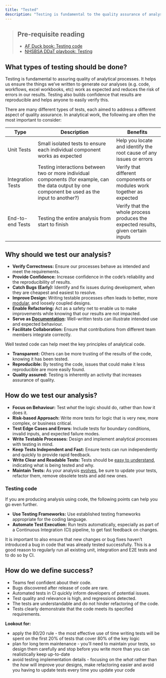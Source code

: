 ```yaml
---
title: "Tested"
description: "Testing is fundamental to the quality assurance of analysis."
---
```


> ## Pre-requisite reading
>
> * [AF Duck book: Testing code][duck-book-testing]
> * [NHSBSA DDaT playbook: Testing][ddat-playbook-testing]

## What types of testing should be done?

Testing is fundamental to assuring quality of analytical processes. It helps us ensure the things we've written to generate our analyses (e.g. code, workflows, excel workbooks, etc) work as expected and reduces the risk of errors in our results. Testing also builds confidence that results are reproducible and helps anyone to easily verify this.

There are many different types of tests, each aimed to address a different aspect of quality assurance. In analytical work, the following are often the most important to consider:

| Type | Description | Benefits |
| ----- | ------------- | -------- |
| Unit Tests | Small isolated tests to ensure each individual component works as expected | Help you locate and identify the root cause of any issues or errors |
| Integration Tests | Testing interactions between two or more individual components (for example, can the data output by one component be used as the input to another?) | Verify that different components or modules work together as expected |
| End-to-end Tests | Testing the entire analysis from start to finish | Verify that the whole process produces the expected results, given certain inputs |

## Why should we test our analysis?

* **Verify Correctness:** Ensure our processes behave as intended and meet the requirements.
* **Provide Confidence:** Increase confidence in the code's reliability and the reproducibility of results.
* **Catch Bugs (Early):** Identify and fix issues during development, when they are cheapest and easiest to resolve.
* **Improve Design:** Writing testable processes often leads to better, more [modular][modular], and loosely coupled designs.
* **Enable Refactoring:** Act as a safety net to enable us to make improvements while knowing that our results are not impacted.
* **Serve as [Documentation][documented]:** Well-written tests can illustrate intended use and expected behaviour.
* **Facilitate Collaboration:** Ensure that contributions from different team members integrate correctly.

Well tested code can help meet the key principles of analytical code.

* **Transparent:** Others can be more trusting of the results of the code, knowing it has been tested.
* **Reproducible:** By testing the code, issues that could make it less reproducible are more easily found.
* **Quality assured:** Testing is inherently an activity that increases assurance of quality.

## How do we test our analysis?

* **Focus on Behaviour:** Test *what* the logic should do, rather than *how* it does it.
* **Risk-based Approach:** Write more tests for logic that is very new, more complex, or business critical.
* **Test Edge Cases and Errors:** Include tests for boundary conditions, invalid inputs, and expected failure modes.
* **Write Testable Processes:** Design and implement analytical processes with testing in mind.
* **Keep Tests Independent and Fast:** Ensure tests can run independently and quickly to provide rapid feedback.
* **Write Clear and Readable Tests:** Tests should be [easy to understand][documented], indicating what is being tested and why.
* **Maintain Tests:** As your analysis [evolves][version-controlled], be sure to update your tests, refactor them, remove obsolete tests and add new ones. 

### Testing code

If you are producing analysis using code, the following points can help you go even further.

* **Use Testing Frameworks:** Use established testing frameworks appropriate for the coding language.
* **Automate Test Execution:** Run tests automatically, especially as part of a Continuous Integration (CI) pipeline, to get fast feedback on changes.

It is important to also ensure that new changes or bug fixes haven't introduced a bug in code that was already tested successfully. This is a good reason to regularly run all existing unit, integration and E2E tests and to do so by CI.

## How do we define success?
	
* Teams feel confident about their code.
* Bugs discovered after release of code are rare.
* Automated tests in CI quickly inform developers of potential issues.
* Test quality and relevance is high, and regressions detected.
* The tests are understandable and do not hinder refactoring of the code.
* Tests clearly demonstrate that the code meets its specified requirements.
	
**Lookout for:**
	
- apply the 80/20 rule - the most effective use of time writing tests will be spent on the first 20% of tests that cover 80% of the key logic
- plan for long term maintenance - you'll need to maintain your tests, so design them carefully and stop before you write more than you can realistically keep up-to-date
- avoid testing implementation details - focusing on the *what* rather than the *how* will improve your designs, make refactoring easier and avoid you having to update tests every time you update your code


[duck-book-testing]: https://best-practice-and-impact.github.io/qa-of-code-guidance/testing_code.html
[ddat-playbook-testing]: https://nhsbsa.github.io/nhsbsa-digital-playbook/testing/
[documented]: /guidance/03-document/pages/05-documented.qmd
[modular]: /guidance/01-design/pages/01-modular.qmd
[version-controlled]: /guidance/02-develop/pages/03-version-controlled.qmd
